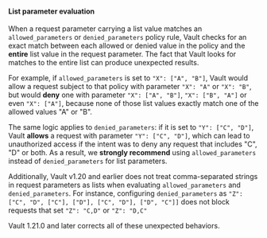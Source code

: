 #### List parameter evaluation

When a request parameter carrying a list value matches an
`allowed_parameters` or `denied_parameters` policy rule, Vault checks for
an exact match between each allowed or denied value in the policy and
the **entire** list value in the request parameter. The fact that Vault
looks for matches to the entire list can produce unexpected results.

For example, if `allowed_parameters` is set to `"X": ["A", "B"]`, Vault would allow a
request subject to that policy with parameter `"X": "A"` or `"X": "B"`, but would **deny**
one with parameter `"X": ["A", "B"]`, `"X": ["B", "A"]` or even `"X": ["A"]`, because
none of those list values exactly match one of the allowed values "A" or "B".

The same logic applies to `denied_parameters`: if it is set to `"Y": ["C", "D"]`,
Vault **allows** a request with parameter `"Y": ["C", "D"]`, which can lead to
unauthorized access if the intent was to deny any request that includes "C", "D"
or both. As a result, we **strongly recommend** using `allowed_parameters` instead of
`denied_parameters` for list parameters.

Additionally, Vault v1.20 and earlier does not treat comma-separated strings in request
parameters as lists when evaluating `allowed_parameters` and `denied_parameters`.
For instance, configuring `denied_parameters` as `"Z": ["C", "D", ["C"], ["D"], ["C", "D"], ["D", "C"]]`
does not block requests that set `"Z": "C,D"` or `"Z": "D,C"`

Vault 1.21.0 and later corrects all of these unexpected behaviors.

